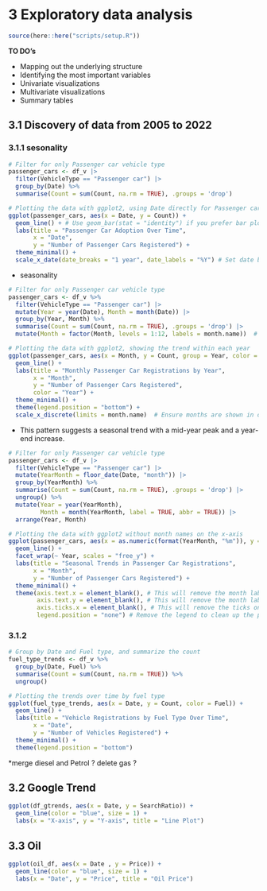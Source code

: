 # 3 Exploratory data analysis

```r
source(here::here("scripts/setup.R"))
```
__TO DO's__

* Mapping out the underlying structure
* Identifying the most important variables
* Univariate visualizations
* Multivariate visualizations
* Summary tables

## 3.1 Discovery of data from 2005 to 2022
### 3.1.1 sesonality
```r
# Filter for only Passenger car vehicle type
passenger_cars <- df_v |>
  filter(VehicleType == "Passenger car") |>
  group_by(Date) %>%
  summarise(Count = sum(Count, na.rm = TRUE), .groups = 'drop')

# Plotting the data with ggplot2, using Date directly for Passenger cars
ggplot(passenger_cars, aes(x = Date, y = Count)) +
  geom_line() + # Use geom_bar(stat = "identity") if you prefer bar plots
  labs(title = "Passenger Car Adoption Over Time",
       x = "Date",
       y = "Number of Passenger Cars Registered") +
  theme_minimal() +
  scale_x_date(date_breaks = "1 year", date_labels = "%Y") # Set date breaks and labels

```
* seasonality

```r
# Filter for only Passenger car vehicle type
passenger_cars <- df_v %>%
  filter(VehicleType == "Passenger car") |>
  mutate(Year = year(Date), Month = month(Date)) |>
  group_by(Year, Month) %>%
  summarise(Count = sum(Count, na.rm = TRUE), .groups = 'drop') |>
  mutate(Month = factor(Month, levels = 1:12, labels = month.name))  # Convert Month to a factor to ensure proper ordering in the plot

# Plotting the data with ggplot2, showing the trend within each year
ggplot(passenger_cars, aes(x = Month, y = Count, group = Year, color = as.factor(Year))) +
  geom_line() +
  labs(title = "Monthly Passenger Car Registrations by Year",
       x = "Month",
       y = "Number of Passenger Cars Registered",
       color = "Year") +
  theme_minimal() +
  theme(legend.position = "bottom") +
  scale_x_discrete(limits = month.name)  # Ensure months are shown in order

```

* This pattern suggests a seasonal trend with a mid-year peak and a year-end increase.


```r
# Filter for only Passenger car vehicle type
passenger_cars <- df_v |>
  filter(VehicleType == "Passenger car") |>
  mutate(YearMonth = floor_date(Date, "month")) |>
  group_by(YearMonth) %>%
  summarise(Count = sum(Count, na.rm = TRUE), .groups = 'drop') |>
  ungroup() %>%
  mutate(Year = year(YearMonth), 
         Month = month(YearMonth, label = TRUE, abbr = TRUE)) |>
  arrange(Year, Month)

# Plotting the data with ggplot2 without month names on the x-axis
ggplot(passenger_cars, aes(x = as.numeric(format(YearMonth, "%m")), y = Count, group = Year, color = as.factor(Year))) +
  geom_line() +
  facet_wrap(~ Year, scales = "free_y") +
  labs(title = "Seasonal Trends in Passenger Car Registrations",
       x = "Month",
       y = "Number of Passenger Cars Registered") +
  theme_minimal() +
  theme(axis.text.x = element_blank(), # This will remove the month labels
        axis.text.y = element_blank(), # This will remove the month labels
        axis.ticks.x = element_blank(), # This will remove the ticks on the x-axis
        legend.position = "none") # Remove the legend to clean up the plot
```

### 3.1.2

```r
# Group by Date and Fuel type, and summarize the count
fuel_type_trends <- df_v %>%
  group_by(Date, Fuel) %>%
  summarise(Count = sum(Count, na.rm = TRUE)) %>%
  ungroup()

# Plotting the trends over time by fuel type
ggplot(fuel_type_trends, aes(x = Date, y = Count, color = Fuel)) +
  geom_line() +
  labs(title = "Vehicle Registrations by Fuel Type Over Time",
       x = "Date",
       y = "Number of Vehicles Registered") +
  theme_minimal() +
  theme(legend.position = "bottom")

```

*merge diesel and Petrol ? delete gas ? 

## 3.2 Google Trend
```r
ggplot(df_gtrends, aes(x = Date, y = SearchRatio)) +
  geom_line(color = "blue", size = 1) +
  labs(x = "X-axis", y = "Y-axis", title = "Line Plot")
```

## 3.3 Oil
```r
ggplot(oil_df, aes(x = Date , y = Price)) +
  geom_line(color = "blue", size = 1) +
  labs(x = "Date", y = "Price", title = "Oil Price")
```

